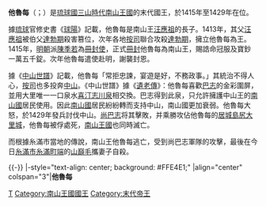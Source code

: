 {{琉球君主
| 名稱=他魯每
| 南山代數=4
| 大里代數=4
| 前任=[[汪應祖|汪應祖]]
| 繼任=
| 畫像=
| 說明=
| 在位=1414年—1429年
| 宗主國=[[明|明]]
| 年號=[[永樂_(明朝)|永樂]]<br />[[洪熙|洪熙]]<br />[[宣德|宣德]]
| 冊封年=1415年
| 冊封使=行人[[陳秀芳|陳季若]]
| 正冊封使=
| 副冊封使=
| 姓名=他魯每
| 封號=
| 童名=
| 名乘=
| 別名=
| 神號=
| 出生年=？
| 立世子=
| 逝世年=1429年
| 諡號=
| 陵墓=
| 父親=[[汪應祖|汪應祖]]
| 嫡母=
| 母親=
| 烏帽子親=
| 妃=
| 夫人=
| 妻=
| 位號不明=
| 嫡兄弟=
| 嫡姊妹=
| 庶兄弟=
| 庶姊妹=
| 同胞兄弟=
| 同胞姊妹=
| 異母兄弟=
| 異母姊妹=
| 王子=
| 直王子=
| 脇王子=
| 王女=
| 嫡王女=
| 庶王女=
| 注釋=
|}}
'''他魯每'''（{{ryu|r=他魯毎|kn=タルミィ|rm=Tarumii|f=h}}；{{bd|？||1429年||catIdx=T他}}）是[[琉球國|琉球國]][[三山時代|三山時代]][[南山王國|南山王國]]的末代國王，於1415年至1429年在位。

據[[琉球國|琉球]]官修史書《[[球陽|球陽]]》記載，他魯每是南山王[[汪應祖|汪應祖]]的長子。1413年，其父[[汪應祖|汪應祖]]被伯父[[達勃期|達勃期]]殺害篡位，次年各地[[按司|按司]]聯合攻殺[[達勃期|達勃期]]，擁立他魯每為王。1415年，[[明朝|明朝]]派[[陳季若|陳季若]]為[[冊封使|冊封使]]，正式[[冊封|冊封]]他魯每為南山王，賜誥命冠服及寶鈔一萬五千錠。次年他魯每遣使赴明，謝襲封恩。

據《[[中山世譜|中山世譜]]》記載，他魯每「常拒忠諫，宴遊是好，不務政事。」其統治不得人心，[[按司|按司]]也多投奔[[中山王國|中山]]。《中山世譜》據《[[遺老傳|遺老傳]]》：他魯每喜歡[[尚巴志王|巴志]]的金彩圍屏，並用大里唯一一口泉水[[喜汀志川泉|喜汀志川泉]]相交換。巴志得到此泉，只允許擁護中山王的[[南山國|南山國]]居民使用。因此[[南山國|南山國]]居民紛紛轉而支持中山，南山國更加衰弱。他魯每大怒，於1429年發兵討伐中山。[[尚巴志|尚巴志]]将其擊敗，并乘勝攻佔他魯每的[[御城|居城]][[島尻大里城|島尻大里城]]，他魯每被俘處死，[[南山王國|南山王國]]也同時滅亡。

而根據糸滿市當地的傳說，南山王他魯每逃亡，受到尚巴志軍隊的攻擊，最後在今日[[糸滿市|糸滿市]][[糸滿|糸滿]][[町端|町端]]的[[山巔毛|山巔毛]]攜妻子自殺。

{{-}}
{{start box}}
|-style="text-align: center; background: #FFE4E1;"
|align="center" colspan="3"|'''他魯每'''
{{s-before|[[汪應祖|汪應祖]]}}
{{s-title|第四代[[琉球君主列表#大里王朝（山南國或南山國）|南山王國國王]]|1414年—1429年}}
{{s-none|無|南山被[[中山王國|中山]]滅亡}}
{{end box}}
{{琉球歷代君主}}
{{君王小作品}}

[[Category:琉球被處決者|T]]
[[Category:南山王國國王|Category:南山王國國王]]
[[Category:末代帝王|Category:末代帝王]]